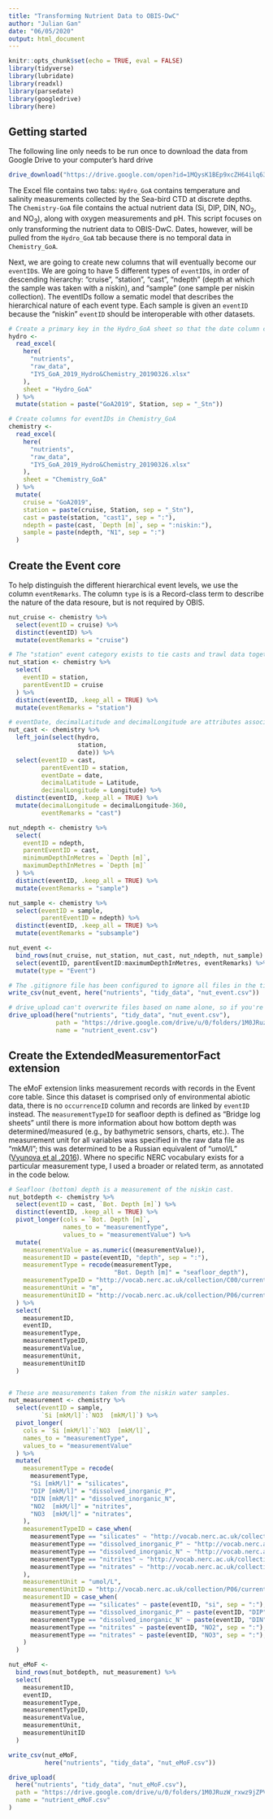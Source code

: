 ```yaml
---
title: "Transforming Nutrient Data to OBIS-DwC"
author: "Julian Gan"
date: "06/05/2020"
output: html_document
---
```


```r
knitr::opts_chunk$set(echo = TRUE, eval = FALSE)
library(tidyverse)
library(lubridate)
library(readxl)
library(parsedate)
library(googledrive)
library(here)
```

## Getting started

The following line only needs to be run once to download the data from Google Drive to your computer's hard drive

```r
drive_download("https://drive.google.com/open?id=1MQysK1BEp9xcZH64ilq63Sx3ri5SJYCx", path = here("nutrients", "raw_data", "IYS_GoA_2019_Hydro&Chemistry_20190326.xlsx"))
```

The Excel file contains two tabs: `Hydro_GoA` contains temperature and salinity measurements collected by the Sea-bird CTD at discrete depths. The `Chemistry-GoA` file contains the actual nutrient data (Si, DIP, DIN, NO<sub>2</sub>, and NO<sub>3</sub>), along with oxygen measurements and pH. This script focuses on only transforming the nutrient data to OBIS-DwC. Dates, however, will be pulled from the `Hydro_GoA` tab because there is no temporal data in `Chemistry_GoA`.

Next, we are going to create new columns that will eventually become our `eventID`s. We are going to have 5 different types of `eventID`s, in order of descending hierarchy: "cruise", "station", "cast", "ndepth" (depth at which the sample was taken with a niskin), and "sample" (one sample per niskin collection). The eventIDs follow a sematic model that describes the hierarchical nature of each event type. Each sample is given an `eventID` because the "niskin" `eventID` should be interoperable with other datasets.

```r
# Create a primary key in the Hydro_GoA sheet so that the date column can be joined to Chemistry_GoA
hydro <-
  read_excel(
    here(
      "nutrients",
      "raw_data",
      "IYS_GoA_2019_Hydro&Chemistry_20190326.xlsx"
    ),
    sheet = "Hydro_GoA"
  ) %>%
  mutate(station = paste("GoA2019", Station, sep = "_Stn"))

# Create columns for eventIDs in Chemistry_GoA
chemistry <-
  read_excel(
    here(
      "nutrients",
      "raw_data",
      "IYS_GoA_2019_Hydro&Chemistry_20190326.xlsx"
    ),
    sheet = "Chemistry_GoA"
  ) %>%
  mutate(
    cruise = "GoA2019",
    station = paste(cruise, Station, sep = "_Stn"),
    cast = paste(station, "cast1", sep = ":"),
    ndepth = paste(cast, `Depth [m]`, sep = ":niskin:"),
    sample = paste(ndepth, "N1", sep = ":")
  )
```


## Create the Event core

To help distinguish the different hierarchical event levels, we use the column `eventRemarks`. The column `type` is is a Record-class term to describe the nature of the data resoure, but is not required by OBIS.

```r
nut_cruise <- chemistry %>%
  select(eventID = cruise) %>%
  distinct(eventID) %>%
  mutate(eventRemarks = "cruise")

# The "station" event category exists to tie casts and trawl data together.
nut_station <- chemistry %>%
  select(
    eventID = station,
    parentEventID = cruise
  ) %>%
  distinct(eventID, .keep_all = TRUE) %>%
  mutate(eventRemarks = "station")

# eventDate, decimalLatitude and decimalLongitude are attributes associated with the "cast" record type, because sampling times and cast and trawl coordinates differ amongst datasets.
nut_cast <- chemistry %>%
  left_join(select(hydro,
                   station,
                   date)) %>%
  select(eventID = cast,
         parentEventID = station,
         eventDate = date,
         decimalLatitude = Latitude,
         decimalLongitude = Longitude) %>%
  distinct(eventID, .keep_all = TRUE) %>%
  mutate(decimalLongitude = decimalLongitude-360,
         eventRemarks = "cast")

nut_ndepth <- chemistry %>%
  select(
    eventID = ndepth,
    parentEventID = cast,
    minimumDepthInMetres = `Depth [m]`,
    maximumDepthInMetres = `Depth [m]`
  ) %>%
  distinct(eventID, .keep_all = TRUE) %>%
  mutate(eventRemarks = "sample")

nut_sample <- chemistry %>%
  select(eventID = sample,
         parentEventID = ndepth) %>%
  distinct(eventID, .keep_all = TRUE) %>%
  mutate(eventRemarks = "subsample")

nut_event <-
  bind_rows(nut_cruise, nut_station, nut_cast, nut_ndepth, nut_sample) %>%
  select(eventID, parentEventID:maximumDepthInMetres, eventRemarks) %>% 
  mutate(type = "Event")
```

```r
# The .gitignore file has been configured to ignore all files in the tidy_data folder so no data gets pushed to the Git repository.
write_csv(nut_event, here("nutrients", "tidy_data", "nut_event.csv"))

# drive_upload can't overwrite files based on name alone, so if you're re-running this script after creating the first file, make sure to delete the older version from Google Drive.
drive_upload(here("nutrients", "tidy_data", "nut_event.csv"),
             path = "https://drive.google.com/drive/u/0/folders/1M0JRuzW_rxwz9jZPVV-oDv5AARUS2K2w",
             name = "nutrient_event.csv")
```


## Create the ExtendedMeasurementorFact extension 

The eMoF extension links measurement records with records in the Event core table. Since this dataset is comprised only of environmental abiotic data, there is no `occurrenceID` column and records are linked by `eventID` instead. The `measurementTypeID` for seafloor depth is defined as "Bridge log sheets" until there is more information about how bottom depth was determined/measured (e.g., by bathymetric sensors, charts, etc.). The measurement unit for all variables was specified in the raw data file as "mkM/l"; this was determined to be a Russian equivalent of "umol/L" ([Vyunova et al .2016](https://www.researchgate.net/publication/311473228_Synacton_and_individual_activity_of_synthetic_and_natural_corticotropins)). Where no specific NERC vocabulary exists for a particular measurement type, I used a broader or related term, as annotated in the code below.

```r
# Seafloor (bottom) depth is a measurement of the niskin cast.
nut_botdepth <- chemistry %>%
  select(eventID = cast, `Bot. Depth [m]`) %>%
  distinct(eventID, .keep_all = TRUE) %>%
  pivot_longer(cols = `Bot. Depth [m]`,
               names_to = "measurementType",
               values_to = "measurementValue") %>%
  mutate(
    measurementValue = as.numeric((measurementValue)),
    measurementID = paste(eventID, "depth", sep = ":"),
    measurementType = recode(measurementType,
                             "Bot. Depth [m]" = "seafloor_depth"),
    measurementTypeID = "http://vocab.nerc.ac.uk/collection/C00/current/SCILOG/",
    measurementUnit = "m",
    measurementUnitID = "http://vocab.nerc.ac.uk/collection/P06/current/ULAA/"
  ) %>%
  select(
    measurementID,
    eventID,
    measurementType,
    measurementTypeID,
    measurementValue,
    measurementUnit,
    measurementUnitID
  )


# These are measurements taken from the niskin water samples.
nut_measurement <- chemistry %>%
  select(eventID = sample,
         `Si [mkM/l]`:`NO3  [mkM/l]`) %>%
  pivot_longer(
    cols = `Si [mkM/l]`:`NO3  [mkM/l]`,
    names_to = "measurementType",
    values_to = "measurementValue"
  ) %>%
  mutate(
    measurementType = recode(
      measurementType,
      "Si [mkM/l]" = "silicates",
      "DIP [mkM/l]" = "dissolved_inorganic_P",
      "DIN [mkM/l]" = "dissolved_inorganic_N",
      "NO2  [mkM/l]" = "nitrites",
      "NO3  [mkM/l]" = "nitrates",
    ),
    measurementTypeID = case_when(
      measurementType == "silicates" ~ "http://vocab.nerc.ac.uk/collection/P01/current/SLCAAATX/",
      measurementType == "dissolved_inorganic_P" ~ "http://vocab.nerc.ac.uk/collection/P01/current/PHOSAATX/",
      measurementType == "dissolved_inorganic_N" ~ "http://vocab.nerc.ac.uk/collection/P01/current/DINXZZZZ/",
      measurementType == "nitrites" ~ "http://vocab.nerc.ac.uk/collection/P01/current/NTRIAATX/",
      measurementType == "nitrates" ~ "http://vocab.nerc.ac.uk/collection/P01/current/CHEMM012/"
    ),
    measurementUnit = "umol/L",
    measurementUnitID = "http://vocab.nerc.ac.uk/collection/P06/current/UPOX/",
    measurementID = case_when(
      measurementType == "silicates" ~ paste(eventID, "si", sep = ":"),
      measurementType == "dissolved_inorganic_P" ~ paste(eventID, "DIP", sep = ":"),
      measurementType == "dissolved_inorganic_N" ~ paste(eventID, "DIN", sep = ":"),
      measurementType == "nitrites" ~ paste(eventID, "NO2", sep = ":"),
      measurementType == "nitrates" ~ paste(eventID, "NO3", sep = ":"),
    )
  )

nut_eMoF <-
  bind_rows(nut_botdepth, nut_measurement) %>%
  select(
    measurementID,
    eventID,
    measurementType,
    measurementTypeID,
    measurementValue,
    measurementUnit,
    measurementUnitID
  )
```

```r
write_csv(nut_eMoF,
          here("nutrients", "tidy_data", "nut_eMoF.csv"))

drive_upload(
  here("nutrients", "tidy_data", "nut_eMoF.csv"),
  path = "https://drive.google.com/drive/u/0/folders/1M0JRuzW_rxwz9jZPVV-oDv5AARUS2K2w",
  name = "nutrient_eMoF.csv"
)
```
